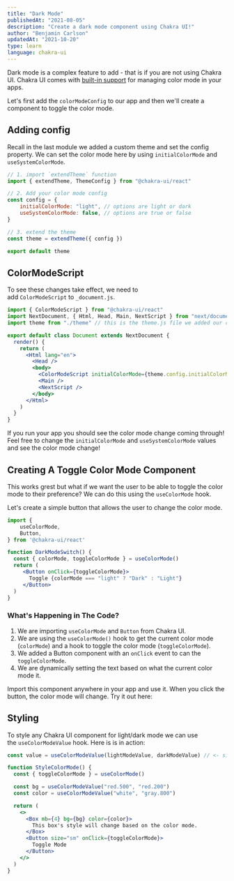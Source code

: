 ```yaml
---
title: "Dark Mode"
publishedAt: "2021-08-05"
description: "Create a dark mode component using Chakra UI!"
author: "Benjamin Carlson"
updatedAt: "2021-10-20"
type: learn
language: chakra-ui
---
```


Dark mode is a complex feature to add - that is if you are not using Chakra UI. Chakra UI comes with [built-in support](https://chakra-ui.com/docs/features/color-mode) for managing color mode in your apps.

Let's first add the `colorModeConfig` to our app and then we'll create a component to toggle the color mode.

## Adding config

Recall in the last module we added a custom theme and set the config property. We can set the color mode here by using `initialColorMode` and `useSystemColorMode`.

```jsx
// 1. import `extendTheme` function
import { extendTheme, ThemeConfig } from "@chakra-ui/react"

// 2. Add your color mode config
const config = {
    initialColorMode: "light", // options are light or dark
    useSystemColorMode: false, // options are true or false
}

// 3. extend the theme
const theme = extendTheme({ config })

export default theme
```

## ColorModeScript

To see these changes take effect, we need to add `ColorModeScript` to `_document.js`.

```jsx
import { ColorModeScript } from "@chakra-ui/react"
import NextDocument, { Html, Head, Main, NextScript } from "next/document"
import theme from "./theme" // this is the theme.js file we added our custom theme to

export default class Document extends NextDocument {
  render() {
    return (
      <Html lang="en">
        <Head />
        <body>
          <ColorModeScript initialColorMode={theme.config.initialColorMode} /> // <-- add this line!
          <Main />
          <NextScript />
        </body>
      </Html>
    )
  }
}
```

If you run your app you should see the color mode change coming through! Feel free to change the `initialColorMode` and `useSystemColorMode` values and see the color mode change!

## Creating A Toggle Color Mode Component

This works grest but what if we want the user to be able to toggle the color mode to their preference? We can do this using the `useColorMode` hook.

Let's create a simple button that allows the user to change the color mode.

```jsx
import {
    useColorMode,
    Button,
} from '@chakra-ui/react'

function DarkModeSwitch() {
  const { colorMode, toggleColorMode } = useColorMode()
  return (
     <Button onClick={toggleColorMode}>
       Toggle {colorMode === "light" ? "Dark" : "Light"}
     </Button>
  )
}
```

### What's Happening in The Code?

1. We are importing `useColorMode` and `Button` from Chakra UI.
2. We are using the `useColorMode()` hook to get the current color mode (`colorMode`) and a hook to toggle the color mode (`toggleColorMode`).
3. We added a Button component with an `onClick` event to can the `toggleColorMode`. 
4. We are dynamically setting the text based on what the current color mode it.

Import this component anywhere in your app and use it. When you click the button, the color mode will change. Try it out here:

## Styling

To style any Chakra UI component for light/dark mode we can use the `useColorModeValue` hook. Here is is in action:

```jsx
const value = useColorModeValue(lightModeValue, darkModeValue) // <- signature
```

```jsx
function StyleColorMode() {
  const { toggleColorMode } = useColorMode()

  const bg = useColorModeValue("red.500", "red.200")
  const color = useColorModeValue("white", "gray.800")

  return (
    <>
      <Box mb={4} bg={bg} color={color}>
        This box's style will change based on the color mode.
      </Box>
      <Button size="sm" onClick={toggleColorMode}>
        Toggle Mode
      </Button>
    </>
  )
}
```
